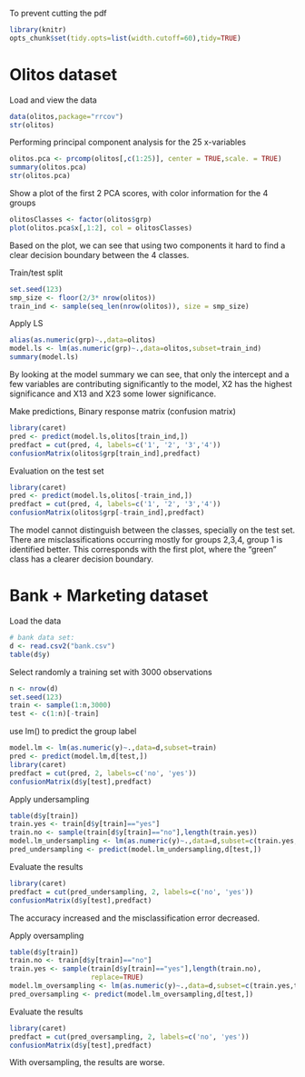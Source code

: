 
To prevent cutting the pdf
```r
library(knitr)
opts_chunk$set(tidy.opts=list(width.cutoff=60),tidy=TRUE)
```

# Olitos dataset

Load and view the data
```r
data(olitos,package="rrcov")
str(olitos)
```

Performing principal component analysis for the 25 x-variables
```r
olitos.pca <- prcomp(olitos[,c(1:25)], center = TRUE,scale. = TRUE)
summary(olitos.pca)
str(olitos.pca)
```

Show a plot of the first 2 PCA scores, with color information for the 4 groups
```r
olitosClasses <- factor(olitos$grp)
plot(olitos.pca$x[,1:2], col = olitosClasses)
```

Based on the plot, we can see that using two components it hard to find a clear decision boundary between the 4 classes.

Train/test split
```r
set.seed(123)
smp_size <- floor(2/3* nrow(olitos))
train_ind <- sample(seq_len(nrow(olitos)), size = smp_size)
```

Apply LS
```r
alias(as.numeric(grp)~.,data=olitos)
model.ls <- lm(as.numeric(grp)~.,data=olitos,subset=train_ind)
summary(model.ls)
```

By looking at the model summary we can see, that only the intercept and a few variables are contributing significantly to the model, X2 has the highest significance and X13 and X23 some lower significance.

Make predictions, Binary response matrix (confusion matrix)
```r
library(caret)
pred <- predict(model.ls,olitos[train_ind,])
predfact = cut(pred, 4, labels=c('1', '2', '3','4'))
confusionMatrix(olitos$grp[train_ind],predfact)
```

Evaluation on the test set
```r
library(caret)
pred <- predict(model.ls,olitos[-train_ind,])
predfact = cut(pred, 4, labels=c('1', '2', '3','4'))
confusionMatrix(olitos$grp[-train_ind],predfact)
```
The model cannot distinguish between the classes, specially on the test set. There are misclassifications occurring mostly for groups 2,3,4, group 1 is identified better. This corresponds with the first plot, where the "green" class has a clearer decision boundary.

# Bank + Marketing dataset

Load the data
```r
# bank data set:
d <- read.csv2("bank.csv")
table(d$y)
```

Select randomly a training set with 3000 observations
```r
n <- nrow(d)
set.seed(123)
train <- sample(1:n,3000)
test <- c(1:n)[-train]
```

use lm() to predict the group label
```r
model.lm <- lm(as.numeric(y)~.,data=d,subset=train)
pred <- predict(model.lm,d[test,])
library(caret)
predfact = cut(pred, 2, labels=c('no', 'yes'))
confusionMatrix(d$y[test],predfact)
```

Apply undersampling
```r
table(d$y[train])
train.yes <- train[d$y[train]=="yes"]
train.no <- sample(train[d$y[train]=="no"],length(train.yes))
model.lm_undersampling <- lm(as.numeric(y)~.,data=d,subset=c(train.yes,train.no))
pred_undersampling <- predict(model.lm_undersampling,d[test,])
```

Evaluate the results
```r
library(caret)
predfact = cut(pred_undersampling, 2, labels=c('no', 'yes'))
confusionMatrix(d$y[test],predfact)
```

The accuracy increased and the misclassification error decreased.

Apply oversampling
```r
table(d$y[train])
train.no <- train[d$y[train]=="no"]
train.yes <- sample(train[d$y[train]=="yes"],length(train.no),
                    replace=TRUE)
model.lm_oversampling <- lm(as.numeric(y)~.,data=d,subset=c(train.yes,train.no))
pred_oversampling <- predict(model.lm_oversampling,d[test,])
```

Evaluate the results
```r
library(caret)
predfact = cut(pred_oversampling, 2, labels=c('no', 'yes'))
confusionMatrix(d$y[test],predfact)
```

With oversampling, the results are worse.
